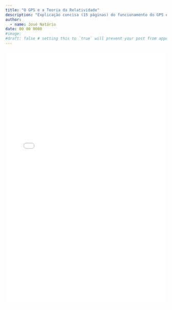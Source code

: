```yaml
---
title: "O GPS e a Teoria da Relatividade"
description: "Explicação concisa (15 páginas) do funcionamento do GPS e das correcções relativistas que é preciso levar em conta para o seu funcionamento. Assume conhecimentos de Matemática e Física ao nível do 1º ano de um curso universitário."
author:
  - name: José Natário
date: 00 00 0000
#image:
#draft: false # setting this to `true` will prevent your post from appearing on your listing page until you're ready!
---
```


![](./GPS.pdf){width="100%" height="800px"}
